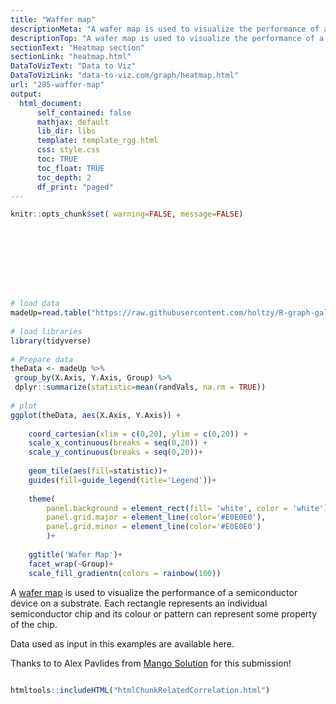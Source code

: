 ```yaml
---
title: "Waffer map"
descriptionMeta: "A wafer map is used to visualize the performance of a semiconductor device on a substrate. Learn how to draw it with R and the tidyverse."
descriptionTop: "A wafer map is used to visualize the performance of a semiconductor device on a substrate. Learn how to draw it with `R` and the [tidyverse](ggplot2-package.html)."
sectionText: "Heatmap section"
sectionLink: "heatmap.html"
DataToVizText: "Data to Viz"
DataToVizLink: "data-to-viz.com/graph/heatmap.html"
url: "285-waffer-map"
output:
  html_document:
      self_contained: false    
      mathjax: default
      lib_dir: libs
      template: template_rgg.html
      css: style.css
      toc: TRUE
      toc_float: TRUE
      toc_depth: 2
      df_print: "paged"
---
```



```r
knitr::opts_chunk$set( warning=FALSE, message=FALSE)
```

<div class="container" style="padding-top: 100px">




```r
# load data
madeUp=read.table("https://raw.githubusercontent.com/holtzy/R-graph-gallery/master/DATA/madeUp.csv", sep=",", header=T)
 
# load libraries
library(tidyverse)
 
# Prepare data 
theData <- madeUp %>% 
 group_by(X.Axis, Y.Axis, Group) %>% 
 dplyr::summarize(statistic=mean(randVals, na.rm = TRUE))
 
# plot
ggplot(theData, aes(X.Axis, Y.Axis)) +
	
	coord_cartesian(xlim = c(0,20), ylim = c(0,20)) +
	scale_x_continuous(breaks = seq(0,20)) +
	scale_y_continuous(breaks = seq(0,20))+
	
	geom_tile(aes(fill=statistic))+
	guides(fill=guide_legend(title='Legend'))+
	
	theme(
		panel.background = element_rect(fill= 'white', color = 'white'),
		panel.grid.major = element_line(color='#E0E0E0'),
		panel.grid.minor = element_line(color='#E0E0E0')
		)+
		
	ggtitle('Wafer Map')+
	facet_wrap(~Group)+
	scale_fill_gradientn(colors = rainbow(100))
```


A [wafer map](heatmap.html) is used to visualize the performance of a semiconductor device on a substrate. Each rectangle represents an individual semiconductor chip and its colour or pattern can represent some property of the chip.

Data used as input in this examples are available here.

Thanks to to Alex Pavlides from [Mango Solution](https://www.mango-solutions.com/) for this submission!


```r
```








<!-- Close container -->
</div>




```r
htmltools::includeHTML("htmlChunkRelatedCorrelation.html")
```
